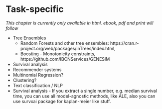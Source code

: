 # Task-specific

*This chapter is currently only available in html. ebook, pdf and print will follow*

- Tree Ensembles
  - Random Forests and other tree ensembles: https://cran.r-project.org/web/packages/inTrees/index.html, 
  - Boosting - Monotonicity constraints, https://github.com/IBCNServices/GENESIM
- Survival analysis
- Recommender systems
- Multinomial Regression?
- Clustering?
- Text classification / NLP
- Survival analysis - If you extract a single number, e.g. median survival time, you can use all model-agnostic methods, like ALE, also you can use survxai package for kaplan-meier like stuff.

